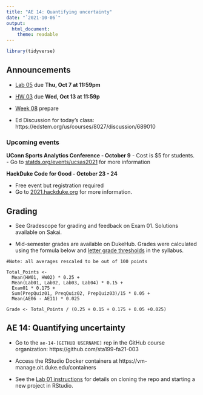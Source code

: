 ```yaml
---
title: "AE 14: Quantifying uncertainty"
date: "`2021-10-06`"
output: 
  html_document:
    theme: readable
---
```


```r
library(tidyverse)
```

## Announcements

- [Lab 05](https://sta199-fa21-003.netlify.app/labs/lab-05-gss.html) due **Thu, Oct 7 at 11:59pm**

- [HW 03](https://sta199-fa21-003.netlify.app/hw/hw-03.html) due **Wed, Oct 13 at 11:59p**

- [Week 08](https://sta199-fa21-003.netlify.app/prepare/week-08.html) prepare 

- Ed Discussion for today's class: https://edstem.org/us/courses/8027/discussion/689010


### Upcoming events

**UConn Sports Analytics Conference - October 9**
- Cost is $5 for students. 
- Go to [statds.org/events/ucsas2021](https://statds.org/events/ucsas2021/index.html) for more information 

**HackDuke Code for Good - October 23 - 24**

- Free event but registration required
- Go to [2021.hackduke.org](https://2021.hackduke.org/) for more information. 
 
## Grading 

- See Gradescope for grading and feedback on Exam 01. Solutions available on Sakai. 

- Mid-semester grades are available on DukeHub. Grades were calculated using the formula below and [letter grade thresholds](https://sta199-fa21-003.netlify.app/syllabus/#grading) in the syllabus. 

```
#Note: all averages rescaled to be out of 100 points

Total_Points <- 
  Mean(HW01, HW02) * 0.25 + 
  Mean(Lab01, Lab02, Lab03, Lab04) * 0.15 + 
  Exam01 * 0.175 + 
  Sum(PrepQuiz01, PreqQuiz02, PrepQuiz03)/15 * 0.05 + 
  Mean(AE06 - AE11) * 0.025

Grade <- Total_Points / (0.25 + 0.15 + 0.175 + 0.05 +0.025)
```


## AE 14: Quantifying uncertainty

- Go to the `ae-14-[GITHUB USERNAME]` rep in the GitHub course organization:  https://github.com/sta199-fa21-003

- Access the RStudio Docker containers at https://vm-manage.oit.duke.edu/containers

- See the [Lab 01 instructions](https://sta199-fa21-003.netlify.app/labs/lab-01-hello-r.html) for details on cloning the repo and starting a new project in RStudio. 
